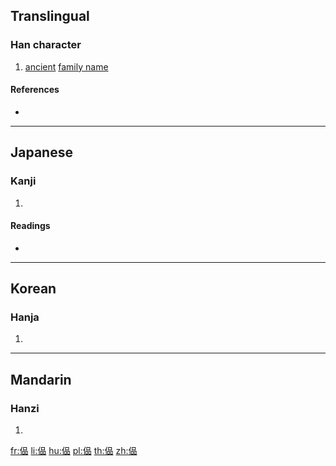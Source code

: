 {{character info/new}}
==Translingual==

===Han character===
{{Han char|rn=9|rad=人|as=09|sn=11|four=|canj=ORRR|ids=⿰亻品}}

# [[ancient]] [[surname|family name]]

====References====
* {{Han ref|kx=0110.260|dkj=00858|dj=0236.100|hdz=10191.080|uh=5058|ud=20568}}

----

==Japanese==

===Kanji===
{{ja-kanji|grade=|rs=人09}}

# {{defn|lang=ja|sort=人09}}

====Readings====
* {{ja-readings|on=[[かん]] (kan)|kun=}}

----

==Korean==

===Hanja===
{{ko-hanja|hangeul=간|rv=gan|mr=kan}}

# {{defn|lang=ko|sort=人09}}

----

==Mandarin==

===Hanzi===
{{cmn-hanzi|pin=[[kǎn]] ([[kan3]])|wg=k'an<sup>3</sup>}}

# {{defn|lang=cmn|sort=人09}}

[[fr:偘]]
[[li:偘]]
[[hu:偘]]
[[pl:偘]]
[[th:偘]]
[[zh:偘]]